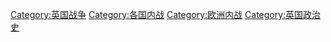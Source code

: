 [[Category:英国战争|Category:英国战争]]
[[Category:各国内战|Category:各国内战]]
[[Category:欧洲内战|Category:欧洲内战]]
[[Category:英国政治史|Category:英国政治史]]